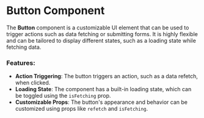 
<Meta title="Components/Button" />

# Button Component

The **Button** component is a customizable UI element that can be used to trigger actions such as data fetching or submitting forms. It is highly flexible and can be tailored to display different states, such as a loading state while fetching data.

### Features:

- **Action Triggering**: The button triggers an action, such as a data refetch, when clicked.
- **Loading State**: The component has a built-in loading state, which can be toggled using the `isFetching` prop.
- **Customizable Props**: The button's appearance and behavior can be customized using props like `refetch` and `isFetching`.

